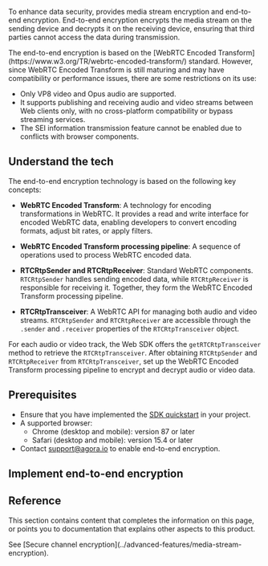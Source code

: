 

To enhance data security, <Vg k="COMPANY" /> provides media stream encryption and end-to-end encryption. End-to-end encryption encrypts the media stream on the sending device and decrypts it on the receiving device, ensuring that third parties cannot access the data during transmission.

<PlatformWrapper platform="web">
The end-to-end encryption is based on the [WebRTC Encoded Transform](https://www.w3.org/TR/webrtc-encoded-transform/) standard. However, since WebRTC Encoded Transform is still maturing and may have compatibility or performance issues, there are some restrictions on its use:

- Only VP8 video and Opus audio are supported.
- It supports publishing and receiving audio and video streams between Web clients only, with no cross-platform compatibility or bypass streaming services.
- The SEI information transmission feature cannot be enabled due to conflicts with browser components.

## Understand the tech

The end-to-end encryption technology is based on the following key concepts:

- **WebRTC Encoded Transform**: A technology for encoding transformations in WebRTC. It provides a read and write interface for encoded WebRTC data, enabling developers to convert encoding formats, adjust bit rates, or apply filters.

- **WebRTC Encoded Transform processing pipeline**: A sequence of operations used to process WebRTC encoded data.

- **RTCRtpSender and RTCRtpReceiver**: Standard WebRTC components. `RTCRtpSender` handles sending encoded data, while `RTCRtpReceiver` is responsible for receiving it. Together, they form the WebRTC Encoded Transform processing pipeline.

- **RTCRtpTransceiver**: A WebRTC API for managing both audio and video streams. `RTCRtpSender` and `RTCRtpReceiver` are accessible through the `.sender` and `.receiver` properties of the `RTCRtpTransceiver` object.

For each audio or video track, the Web SDK offers the `getRTCRtpTransceiver` method to retrieve the `RTCRtpTransceiver`. After obtaining `RTCRtpSender` and `RTCRtpReceiver` from `RTCRtpTransceiver`, set up the WebRTC Encoded Transform processing pipeline to encrypt and decrypt audio or video data.

## Prerequisites
- Ensure that you have implemented the [SDK quickstart](../get-started/get-started-sdk) in your project. 
- A supported browser:
    - Chrome (desktop and mobile): version 87 or later
    - Safari (desktop and mobile): version 15.4 or later
- Contact [support@agora.io](mailto:support@agora.io) to enable end-to-end encryption.

## Implement end-to-end encryption

<ProjectImplement/>

## Reference
This section contains content that completes the information on this page, or points you to documentation that explains other aspects to this product.

<Reference/>
</PlatformWrapper>

<PlatformWrapper notAllowed="web">
<NotAvailable />
See [Secure channel encryption](../advanced-features/media-stream-encryption).
</PlatformWrapper>
